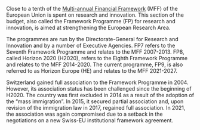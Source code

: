 Close to a tenth of the [Multi-annual Financial Framework](https://op.europa.eu/en/publication-detail/-/publication/d2cf202e-f36a-45b2-84e7-1ac6ad996e90) (MFF) of the European Union is spent on research and innovation. This section of the budget, also called the Framework Programme (FP) for research and innovation, is aimed at strengthening the European Research Area.

The programmes are run by the Directorate-General for Research and Innovation and by a number of Executive Agencies. FP7 refers to the Seventh Framework Programme and relates to the MFF 2007-2013.  FP8, called Horizon 2020 (H2020), refers to the Eighth Framework Programme and relates to the MFF 2014-2020. The current programme, FP9, is also referred to as Horizon Europe (HE) and relates to the MFF 2021-2027. 

Switzerland gained full association to the Framework Programme in 2004.  However, its association status has been challenged since the beginning of H2020.  The country was first excluded in 2014 as a result of the adoption of the "mass immigration". In 2015, it secured partial association and, upon revision of the immigration law in 2017, regained full association.  In 2021, the association was again compromised due to a setback in the negotiations on a new Swiss-EU institutional framework agreement.
